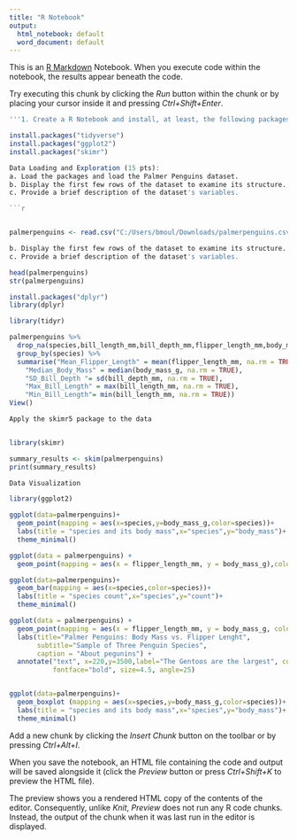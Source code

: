 ---
title: "R Notebook"
output:
  html_notebook: default
  word_document: default
---

This is an [R Markdown](http://rmarkdown.rstudio.com) Notebook. When you execute code within the notebook, the results appear beneath the code. 

Try executing this chunk by clicking the *Run* button within the chunk or by placing your cursor inside it and pressing *Ctrl+Shift+Enter*. 

```{r}
'''1. Create a R Notebook and install, at least, the following packages: tidyverse, ggplot2, skimr'''
```
```{r}
install.packages("tidyverse")
install.packages("ggplot2")
install.packages("skimr")

```
```{r eval=FALSE, include=FALSE}
Data Loading and Exploration (15 pts):
a. Load the packages and load the Palmer Penguins dataset.
b. Display the first few rows of the dataset to examine its structure.
c. Provide a brief description of the dataset's variables.

```{r}
```


```{r}
```


```{r}
palmerpenguins <- read.csv("C:/Users/bmoul/Downloads/palmerpenguins.csv")
```


```{r eval=FALSE, include=FALSE}
b. Display the first few rows of the dataset to examine its structure.
c. Provide a brief description of the dataset's variables.
```
```{r}
head(palmerpenguins)
str(palmerpenguins)
```
```{r}
install.packages("dplyr")
library(dplyr)
```
```{r}
library(tidyr)

```


```{r}
palmerpenguins %>%
  drop_na(species,bill_length_mm,bill_depth_mm,flipper_length_mm,body_mass_g) %>%
  group_by(species) %>%
  summarise("Mean_Flipper_Length" = mean(flipper_length_mm, na.rm = TRUE),  
    "Median_Body_Mass" = median(body_mass_g, na.rm = TRUE),        
    "SD_Bill_Depth "= sd(bill_depth_mm, na.rm = TRUE),
    "Max_Bill_Length" = max(bill_length_mm, na.rm = TRUE),        
    "Min_Bill_Length"= min(bill_length_mm, na.rm = TRUE))
View()
```


```{r eval=FALSE, include=FALSE}
Apply the skimr5 package to the data 
```
```{r}
```


```{r}
library(skimr)
```
```{r}
summary_results <- skim(palmerpenguins)
print(summary_results)
```
```{r eval=FALSE, include=FALSE}
Data Visualization
```
```{r}
library(ggplot2)
```


```{r}
ggplot(data=palmerpenguins)+
  geom_point(mapping = aes(x=species,y=body_mass_g,color=species))+
  labs(title = "species and its body mass",x="species",y="body_mass")+
  theme_minimal()
```


```{r}
ggplot(data = palmerpenguins) +
  geom_point(mapping = aes(x = flipper_length_mm, y = body_mass_g),color="blue")
```
```{r}
ggplot(data=palmerpenguins)+
  geom_bar(mapping = aes(x=species,color=species))+
  labs(title = "species count",x="species",y="count")+
  theme_minimal()
```
```{r}
ggplot(data = palmerpenguins) +
  geom_point(mapping = aes(x = flipper_length_mm, y = body_mass_g, color=species)) +
  labs(title="Palmer Penguins: Body Mass vs. Flipper Lenght",
       subtitle="Sample of Three Penguin Species",
       caption = "About pegunins") +
  annotate("text", x=220,y=3500,label="The Gentoos are the largest", color="purple",
           fontface="bold", size=4.5, angle=25)
```


```{r}


```
```{r}
ggplot(data=palmerpenguins)+
  geom_boxplot (mapping = aes(x=species,y=body_mass_g,color=species))+
  labs(title = "species and its body mass",x="species",y="body_mass")+
  theme_minimal()
```

Add a new chunk by clicking the *Insert Chunk* button on the toolbar or by pressing *Ctrl+Alt+I*.

When you save the notebook, an HTML file containing the code and output will be saved alongside it (click the *Preview* button or press *Ctrl+Shift+K* to preview the HTML file).

The preview shows you a rendered HTML copy of the contents of the editor. Consequently, unlike *Knit*, *Preview* does not run any R code chunks. Instead, the output of the chunk when it was last run in the editor is displayed.
